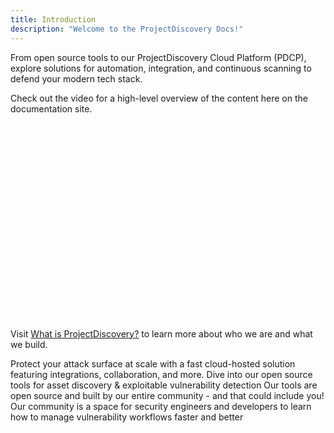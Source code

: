 ```yaml
---
title: Introduction
description: "Welcome to the ProjectDiscovery Docs!"
---
```


From open source tools to our ProjectDiscovery Cloud Platform (PDCP), explore solutions for automation, integration, and continuous scanning to defend your modern tech stack.

Check out the video for a high-level overview of the content here on the documentation site. 

<iframe
  width="560"
  height="315"
  src"https://youtu.be/embed/9Z-_DTfipZs?"
  title="YouTube video player"
  frameborder="0"
  allow="accelerometer; autoplay; clipboard-write; encrypted-media; gyroscope; picture-in-picture"
  allowfullscreen
></iframe>

Visit [What is ProjectDiscovery?](/overview) to learn more about who we are and what we build. 

<CardGroup cols={2}>
  <Card
    title="ProjectDiscovery Cloud Platform"
    icon="cloud"
    iconType="solid"
   href="/cloud/introduction"
  >
    Protect your attack surface at scale with a fast cloud-hosted solution featuring integrations, collaboration, and more. 
  </Card>
  <Card
    title="Open Source Tools"
    icon="toolbox"
    iconType="solid"
    href="/tools"
  >
    Dive into our open source tools for asset discovery & exploitable vulnerability detection
  </Card>
  <Card
    title="Contributing"
    icon="github"
    iconType="solid"
    href="https://github.com/projectdiscovery"
  >
    Our tools are open source and built by our entire community - and that could include you!
  </Card>
  <Card
    title="Join the PD Community"
    icon="discord"
    iconType="solid"
    href="https://discord.gg/projectdiscovery"
  >
    Our community is a space for security engineers and developers to learn how to manage vulnerability workflows faster and better
  </Card>
</CardGroup>
